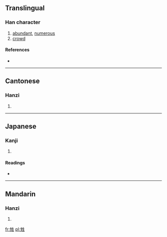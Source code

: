 ==Translingual==

===Han character===
{{Han char|rn=100|rad=生|as=05|sn=10|four=2511<sub>0</sub>|canj=竹一竹手一 (HMHQM)}}

# [[abundant]], [[numerous]]
# [[crowd]]

====References====
* {{Han ref|kx=0755.050|dkj=21680|dj=1165.030|hdz=42577.100|uh=7521|ud=29985|bh=D2C0|bd=53952}}

----

==Cantonese==

===Hanzi===
{{yue-hanzi|jyut=|y=san1}}

# {{defn|lang=yue|sort=生05}}

----

==Japanese==

===Kanji===
{{ja-kanji|grade=|rs=生05}}

# {{defn|lang=ja|sort=生05}}

====Readings====
* {{ja-readings|on=[[しん]] (shin)|kun=|nanori=}}

----

==Mandarin==

===Hanzi===
{{cmn-hanzi|pin=[[shēng]] ([[sheng1]])|wg=sheng<sup>1</sup>}}

# {{defn|lang=cmn|sort=生05}}

[[fr:甡]]
[[pl:甡]]